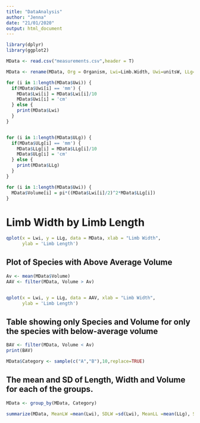 ```yaml
---
title: "DataAnalysis"
author: "Jenna"
date: "21/01/2020"
output: html_document
---
```


```r
library(dplyr)
library(ggplot2)

```


```r
MData <- read.csv("measurements.csv",header = T)


```


```r

MData <- rename(MData, Org = Organism, Lwi=Limb.Width, Uwi=unitsW, LLg=Limb.Length, ULg=unitsL)

```


```r


for (i in 1:length(MData$Uwi)) {
  if(MData$Uwi[i] == 'mm') {
    MData$Lwi[i] = MData$Lwi[i]/10
    MData$Uwi[i] = 'cm'
  } else {
    print(MData$Lwi)
  }
}


for (i in 1:length(MData$ULg)) {
  if(MData$ULg[i] == 'mm') {
    MData$LLg[i] = MData$LLg[i]/10
    MData$ULg[i] = 'cm'
  } else {
    print(MData$LLg)
  }
}


```


```r

for (i in 1:length(MData$Uwi)) {
  MData$Volume[i] = pi*((MData$Lwi[i]/2)^2*MData$LLg[i])
}

```

# Limb Width by Limb Length



```r

qplot(x = Lwi, y = LLg, data = MData, xlab = "Limb Width", 
      ylab = 'Limb Length')
```

## Plot of Species with Above Average Volume
```r
Av <- mean(MData$Volume)
AAV <- filter(MData, Volume > Av)


qplot(x = Lwi, y = LLg, data = AAV, xlab = "Limb Width", 
      ylab = 'Limb Length')

```


## Table showing only Species and Volume for only the species with below-average volume

```r

BAV <- filter(MData, Volume < Av)
print(BAV)

```


```r

MData$Category <- sample(c("A","B"),10,replace=TRUE)

```

## The mean and SD of Length, Width and Volume for each of the groups.
```r

MData <- group_by(MData, Category)

summarize(MData, MeanLW =mean(Lwi), SDLW =sd(Lwi), MeanLL =mean(LLg), SDLL =sd(LLg), MeanVol =mean(Volume), SDVol=sd(Volume))

```


